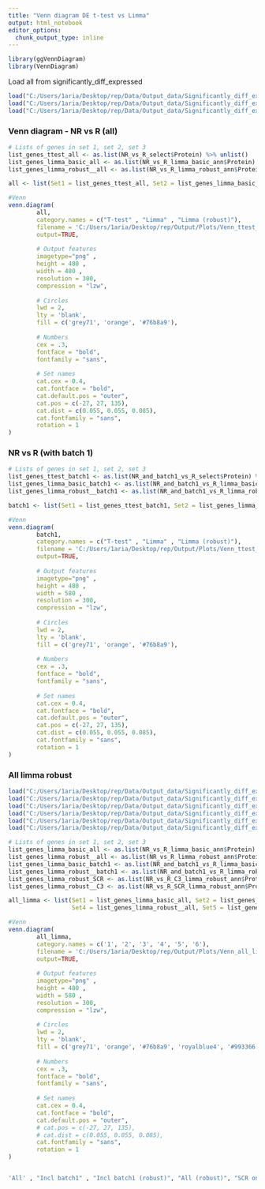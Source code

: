 ```yaml
---
title: "Venn diagram DE t-test vs Limma"
output: html_notebook
editor_options: 
  chunk_output_type: inline
---
```


```r
library(ggVennDiagram)
library(VennDiagram)
```

Load all from significantly_diff_expressed
```r
load("C:/Users/1aria/Desktop/rep/Data/Output_data/Significantly_diff_expressed/limma_NR_and_batch1_vs_R_basic_significant.Rda")
load("C:/Users/1aria/Desktop/rep/Data/Output_data/Significantly_diff_expressed/limma_NR_and_batch1_vs_R_robust_significant.Rda")
load("C:/Users/1aria/Desktop/rep/Data/Output_data/Significantly_diff_expressed/ttest_NR_and_batch1_vs_R_select .Rda")
```



### Venn diagram - NR vs R (all)
```r
# Lists of genes in set 1, set 2, set 3
list_genes_ttest_all <- as.list(NR_vs_R_select$Protein) %>% unlist()
list_genes_limma_basic_all <- as.list(NR_vs_R_limma_basic_ann$Protein) %>% unlist()
list_genes_limma_robust__all <- as.list(NR_vs_R_limma_robust_ann$Protein) %>% unlist()

all <- list(Set1 = list_genes_ttest_all, Set2 = list_genes_limma_basic_all, Set3 = list_genes_limma_robust__all)

#Venn
venn.diagram(
        all,
        category.names = c("T-test" , "Limma" , "Limma (robust)"),
        filename = 'C:/Users/1aria/Desktop/rep/Output/Plots/Venn_ttest_vs_limma_all.png',
        output=TRUE,
        
        # Output features
        imagetype="png" ,
        height = 480 , 
        width = 480 , 
        resolution = 300,
        compression = "lzw",
        
        # Circles
        lwd = 2,
        lty = 'blank',
        fill = c('grey71', 'orange', '#76b8a9'),
        
        # Numbers
        cex = .3,
        fontface = "bold",
        fontfamily = "sans",
        
        # Set names
        cat.cex = 0.4,
        cat.fontface = "bold",
        cat.default.pos = "outer",
        cat.pos = c(-27, 27, 135),
        cat.dist = c(0.055, 0.055, 0.085),
        cat.fontfamily = "sans",
        rotation = 1
)
```
### NR vs R (with batch 1)
```r
# Lists of genes in set 1, set 2, set 3
list_genes_ttest_batch1 <- as.list(NR_and_batch1_vs_R_select$Protein) %>% unlist()
list_genes_limma_basic_batch1 <- as.list(NR_and_batch1_vs_R_limma_basic_ann$Protein) %>% unlist()
list_genes_limma_robust__batch1 <- as.list(NR_and_batch1_vs_R_limma_robust_ann$Protein) %>% unlist()

batch1 <- list(Set1 = list_genes_ttest_batch1, Set2 = list_genes_limma_basic_batch1, Set3 = list_genes_limma_robust__batch1)

#Venn
venn.diagram(
        batch1,
        category.names = c("T-test" , "Limma" , "Limma (robust)"),
        filename = 'C:/Users/1aria/Desktop/rep/Output/Plots/Venn_ttest_vs_limma_batch1.png',
        output=TRUE,
        
        # Output features
        imagetype="png" ,
        height = 480 , 
        width = 580 , 
        resolution = 300,
        compression = "lzw",
        
        # Circles
        lwd = 2,
        lty = 'blank',
        fill = c('grey71', 'orange', '#76b8a9'),
        
        # Numbers
        cex = .3,
        fontface = "bold",
        fontfamily = "sans",
        
        # Set names
        cat.cex = 0.4,
        cat.fontface = "bold",
        cat.default.pos = "outer",
        cat.pos = c(-27, 27, 135),
        cat.dist = c(0.055, 0.055, 0.085),
        cat.fontfamily = "sans",
        rotation = 1
)

```
### All limma robust
```r
load("C:/Users/1aria/Desktop/rep/Data/Output_data/Significantly_diff_expressed/limma_NR_and_batch1_vs_R_basic_significant.Rda")
load("C:/Users/1aria/Desktop/rep/Data/Output_data/Significantly_diff_expressed/limma_NR_and_batch1_vs_R_robust_significant.Rda")
load("C:/Users/1aria/Desktop/rep/Data/Output_data/Significantly_diff_expressed/limma_NR_vs_R_basic_significant.Rda")
load("C:/Users/1aria/Desktop/rep/Data/Output_data/Significantly_diff_expressed/limma_NR_vs_R_C3_robust_significant.Rda")
load("C:/Users/1aria/Desktop/rep/Data/Output_data/Significantly_diff_expressed/limma_NR_vs_R_robust_significant.Rda")
load("C:/Users/1aria/Desktop/rep/Data/Output_data/Significantly_diff_expressed/limma_NR_vs_R_SCR_robust_significant.Rda")

# Lists of genes in set 1, set 2, set 3
list_genes_limma_basic_all <- as.list(NR_vs_R_limma_basic_ann$Protein) %>% unlist()
list_genes_limma_robust__all <- as.list(NR_vs_R_limma_robust_ann$Protein) %>% unlist()
list_genes_limma_basic_batch1 <- as.list(NR_and_batch1_vs_R_limma_basic_ann$Protein) %>% unlist()
list_genes_limma_robust__batch1 <- as.list(NR_and_batch1_vs_R_limma_robust_ann$Protein) %>% unlist()
list_genes_limma_robust_SCR <- as.list(NR_vs_R_C3_limma_robust_ann$Protein) %>% unlist()
list_genes_limma_robust__C3 <- as.list(NR_vs_R_SCR_limma_robust_ann$Protein) %>% unlist()

all_limma <- list(Set1 = list_genes_limma_basic_all, Set2 = list_genes_limma_basic_batch1, Set3 = list_genes_limma_robust__batch1,
                  Set4 = list_genes_limma_robust__all, Set5 = list_genes_limma_robust_SCR, Set6 = list_genes_limma_robust__C3)

#Venn
venn.diagram(
        all_limma,
        category.names = c('1', '2', '3', '4', '5', '6'),
        filename = 'C:/Users/1aria/Desktop/rep/Output/Plots/Venn_all_limmas_compare_NR_vs_R.png',
        output=TRUE,
        
        # Output features
        imagetype="png" ,
        height = 480 , 
        width = 580 , 
        resolution = 300,
        compression = "lzw",
        
        # Circles
        lwd = 2,
        lty = 'blank',
        fill = c('grey71', 'orange', '#76b8a9', 'royalblue4', '#993366', 'beige'),
        
        # Numbers
        cex = .3,
        fontface = "bold",
        fontfamily = "sans",
        
        # Set names
        cat.cex = 0.4,
        cat.fontface = "bold",
        cat.default.pos = "outer",
        # cat.pos = c(-27, 27, 135),
        # cat.dist = c(0.055, 0.055, 0.085),
        cat.fontfamily = "sans",
        rotation = 1
)


'All' , "Incl batch1" , "Incl batch1 (robust)", "All (robust)", "SCR only (robust)", "C3 only (robust)"

```

